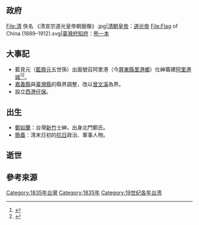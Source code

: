 
{{Year in Taiwan|1835}}

==政府==
<gallery>
File:清 佚名 《清宣宗道光皇帝朝服像》.jpg|[[清朝君主列表|清朝皇帝]]：[[道光帝|道光帝]]
File:Flag of China (1889–1912).svg|[[臺灣府知府|臺灣府知府]]：[[熊一本|熊一本]]
</gallery>
==大事記==	
*藍見元（[[藍鼎元|藍鼎元]]五世孫）出面號召阿里港（今[[屏東縣|屏東縣]][[里港鄉|里港鄉]]）仕紳籌建[[里港城|阿里港城]]<ref name="張">{{cite book|author=張志遠 |title=《台灣的古城》 |publisher=遠足文化 |location=台北縣新店市 |isbn=978-986-6731-00-6 |page=148－149頁|date=2007年9月}}</ref><ref name="吳">{{cite book|author=吳炳輝 |title=《台灣史蹟編目要覽》 |publisher=白象文化 |isbn=978-986-6820-07-6 |page=374頁|date=2007年5月}}</ref>。
*[[嘉義縣_(清朝)|嘉義縣]]與[[臺灣縣_(1684年-1887年)|臺灣縣]]的縣界調整，改以[[曾文溪|曾文溪]]為界{{r|縣|page=578}}。
*設立[[西港仔堡|西港仔保]]{{r|刈香|page=220}}。

==出生==
*[[鄭如蘭|鄭如蘭]]：台灣[[新竹|新竹]]士紳，出身北門鄭氏。
*[[簡義|簡義]]：清末日初的[[臺灣抗日運動|抗日]]政治、軍事人物。

== 逝世 ==

== 參考來源 ==
{{reflist|refs=
<ref name="縣">{{cite book|author= |title=《臺灣地名辭書卷七：臺南縣》 |publisher=國史館臺灣文獻館 |location= |isbn= 957-01-2593-4  |date=2002年12月}}</ref>
<ref name="刈香">{{cite book|author=黄文博 |title=《南瀛刈香誌》|publisher=臺南縣政府文化局 |isbn=957-00-2651-0 |date=1994-04  }}</ref>
}}
{{各年台灣}}
[[Category:1835年台灣|Category:1835年台灣]]
[[Category:1835年|Category:1835年]]
[[Category:19世纪各年台湾|Category:19世纪各年台湾]]